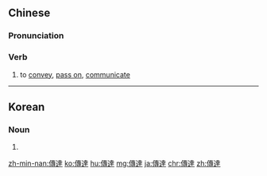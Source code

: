 {{also|伝達|传达}}
==Chinese==
{{zh-forms|s=传达}}

===Pronunciation===
{{zh-pron
|m=chuándá
|c=cyun4 daat6
|mn=qz,xm:toân-ta̍t/zz,tw:thoân-ta̍t
|cat=v
}}

===Verb===
{{zh-verb}}

# to [[convey]], [[pass on]], [[communicate]]
#: {{zh-x|誰 '''傳達''' 的 這 道 命令？|Who '''passed on''' this order?}}

{{zh-cat|Intermediate}}

----

==Korean==
{{ko-hanjatab}}

===Noun===
{{ko-noun|hj|hangeul=전달}}

# {{hanja form of|전달|[[transmission]], [[notification]]}}

[[zh-min-nan:傳達]]
[[ko:傳達]]
[[hu:傳達]]
[[mg:傳達]]
[[ja:傳達]]
[[chr:傳達]]
[[zh:傳達]]